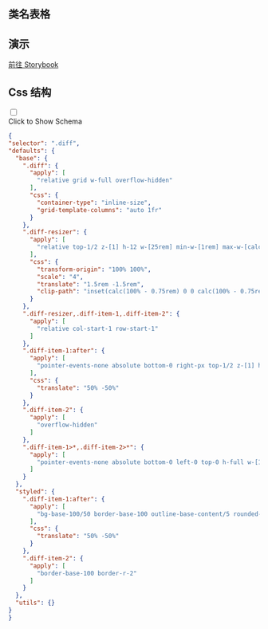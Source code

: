 

## 类名表格

<CssTable name="diff" />



## 演示

[前往 Storybook](https://story.ui.icebreaker.top/?path=/docs/data-display-diff--docs)

## Css 结构
<div className="collapse">
<input type="checkbox" /> 
<div class="collapse-title px-0">
<span class="btn">Click to Show Schema</span>
</div>
<div class="collapse-content"> 

```json
{
"selector": ".diff",
"defaults": {
  "base": {
    ".diff": {
      "apply": [
        "relative grid w-full overflow-hidden"
      ],
      "css": {
        "container-type": "inline-size",
        "grid-template-columns": "auto 1fr"
      }
    },
    ".diff-resizer": {
      "apply": [
        "relative top-1/2 z-[1] h-12 w-[25rem] min-w-[1rem] max-w-[calc(100cqi-1rem)] resize-x overflow-hidden opacity-0"
      ],
      "css": {
        "transform-origin": "100% 100%",
        "scale": "4",
        "translate": "1.5rem -1.5rem",
        "clip-path": "inset(calc(100% - 0.75rem) 0 0 calc(100% - 0.75rem))"
      }
    },
    ".diff-resizer,.diff-item-1,.diff-item-2": {
      "apply": [
        "relative col-start-1 row-start-1"
      ]
    },
    ".diff-item-1:after": {
      "apply": [
        "pointer-events-none absolute bottom-0 right-px top-1/2 z-[1] h-8 w-8 content-['']"
      ],
      "css": {
        "translate": "50% -50%"
      }
    },
    ".diff-item-2": {
      "apply": [
        "overflow-hidden"
      ]
    },
    ".diff-item-1>*,.diff-item-2>*": {
      "apply": [
        "pointer-events-none absolute bottom-0 left-0 top-0 h-full w-[100cqi] max-w-none object-cover object-center"
      ]
    }
  },
  "styled": {
    ".diff-item-1:after": {
      "apply": [
        "bg-base-100/50 border-base-100 outline-base-content/5 rounded-full border-2 shadow-sm outline outline-offset-[-3px] backdrop-blur"
      ],
      "css": {
        "translate": "50% -50%"
      }
    },
    ".diff-item-2": {
      "apply": [
        "border-base-100 border-r-2"
      ]
    }
  },
  "utils": {}
}
}
```

</div>
</div>